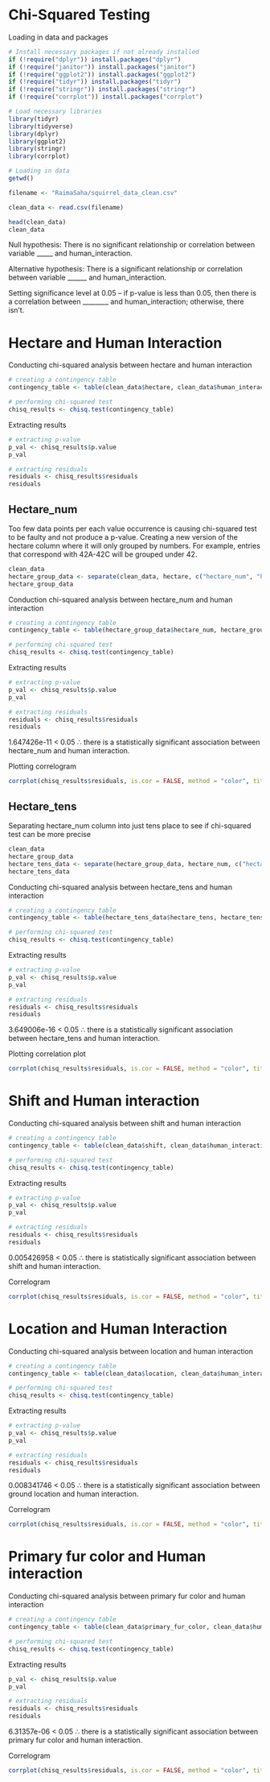 # Chi-Squared Testing

Loading in data and packages

```r
# Install necessary packages if not already installed
if (!require("dplyr")) install.packages("dplyr") 
if (!require("janitor")) install.packages("janitor")
if (!require("ggplot2")) install.packages("ggplot2")
if (!require("tidyr")) install.packages("tidyr") 
if (!require("stringr")) install.packages("stringr")
if (!require("corrplot")) install.packages("corrplot")

# Load necessary libraries
library(tidyr) 
library(tidyverse) 
library(dplyr) 
library(ggplot2) 
library(stringr)
library(corrplot)

# Loading in data
getwd()

filename <- "RaimaSaha/squirrel_data_clean.csv"

clean_data <- read.csv(filename)  

head(clean_data)
clean_data
```

Null hypothesis: There is no significant relationship or correlation between variable \_\_\_\_\_ and human_interaction.

Alternative hypothesis: There is a significant relationship or correlation between variable \_\_\_\_\_\_ and human_interaction.

Setting significance level at 0.05 – if p-value is less than 0.05, then there is a correlation between \_\_\_\_\_\_\_\_ and human_interaction; otherwise, there isn't.

# Hectare and Human Interaction

Conducting chi-squared analysis between hectare and human interaction

```r
# creating a contingency table
contingency_table <- table(clean_data$hectare, clean_data$human_interaction)

# performing chi-squared test
chisq_results <- chisq.test(contingency_table)
```

Extracting results

```r
# extracting p-value
p_val <- chisq_results$p.value
p_val

# extracting residuals
residuals <- chisq_results$residuals
residuals
```

## Hectare_num

Too few data points per each value occurrence is causing chi-squared test to be faulty and not produce a p-value. Creating a new version of the hectare column where it will only grouped by numbers. For example, entries that correspond with 42A-42C will be grouped under 42.

```r
clean_data
hectare_group_data <- separate(clean_data, hectare, c("hectare_num", "hectare_letter"), sep = 2)
hectare_group_data
```

Conduction chi-squared analysis between hectare_num and human interaction

```r
# creating a contingency table
contingency_table <- table(hectare_group_data$hectare_num, hectare_group_data$human_interaction)

# performing chi-squared test
chisq_results <- chisq.test(contingency_table)
```

Extracting results

```r
# extracting p-value
p_val <- chisq_results$p.value
p_val

# extracting residuals
residuals <- chisq_results$residuals
residuals
```

1.647426e-11 \< 0.05 ∴ there is a statistically significant association between hectare_num and human interaction.

Plotting correlogram

```r
corrplot(chisq_results$residuals, is.cor = FALSE, method = "color", title = "Correlation between Hectare and Human Interaction", mar=c(0,0,1,0), cl.ratio = 0.7)
```

## Hectare_tens

Separating hectare_num column into just tens place to see if chi-squared test can be more precise

```r
clean_data
hectare_group_data
hectare_tens_data <- separate(hectare_group_data, hectare_num, c("hectare_tens", "hectare_ones"), sep = 1)
hectare_tens_data
```

Conducting chi-squared analysis between hectare_tens and human interaction

```r
# creating a contingency table
contingency_table <- table(hectare_tens_data$hectare_tens, hectare_tens_data$human_interaction)

# performing chi-squared test
chisq_results <- chisq.test(contingency_table)
```

Extracting results

```r
# extracting p-value
p_val <- chisq_results$p.value
p_val

# extracting residuals
residuals <- chisq_results$residuals
residuals
```

3.649006e-16 \< 0.05 ∴ there is a statistically significant association between hectare_tens and human interaction.

Plotting correlation plot

```r
corrplot(chisq_results$residuals, is.cor = FALSE, method = "color", title = "Correlation between Hectare (tens) and Human Interaction", mar=c(0,0,1,0), cl.ratio = 0.7)
```

# Shift and Human interaction

Conducting chi-squared analysis between shift and human interaction

```r
# creating a contingency table
contingency_table <- table(clean_data$shift, clean_data$human_interaction)

# performing chi-squared test
chisq_results <- chisq.test(contingency_table)
```

Extracting results

```r
# extracting p-value
p_val <- chisq_results$p.value
p_val

# extracting residuals
residuals <- chisq_results$residuals
residuals
```

0.005426958 \< 0.05 ∴ there is statistically significant association between shift and human interaction.

Correlogram

```r
corrplot(chisq_results$residuals, is.cor = FALSE, method = "color", title = "Correlation between Shift and Human Interaction", mar=c(0,0,1,0), cl.ratio = 0.3)
```

# Location and Human Interaction

Conducting chi-squared analysis between location and human interaction

```r
# creating a contingency table
contingency_table <- table(clean_data$location, clean_data$human_interaction)

# performing chi-squared test
chisq_results <- chisq.test(contingency_table)
```

Extracting results

```r
# extracting p-value
p_val <- chisq_results$p.value
p_val

# extracting residuals
residuals <- chisq_results$residuals
residuals
```

0.008341746 \< 0.05 ∴ there is a statistically significant association between ground location and human interaction.

Correlogram

```r
corrplot(chisq_results$residuals, is.cor = FALSE, method = "color", title = "Correlation between Location and Human Interaction", mar=c(0,0,1,0), cl.ratio = 0.3)
```

# Primary fur color and Human interaction

Conducting chi-squared analysis between primary fur color and human interaction

```r
# creating a contingency table
contingency_table <- table(clean_data$primary_fur_color, clean_data$human_interaction)

# performing chi-squared test
chisq_results <- chisq.test(contingency_table)
```

Extracting results

```r
p_val <- chisq_results$p.value
p_val

# extracting residuals
residuals <- chisq_results$residuals
residuals
```

6.31357e-06 \< 0.05 ∴ there is a statistically significant association between primary fur color and human interaction.

Correlogram

```r
corrplot(chisq_results$residuals, is.cor = FALSE, method = "color", title = "Correlation between Primary Fur Color and Human Interaction", mar=c(0,0,2,0), cl.ratio = 0.4) 
```
